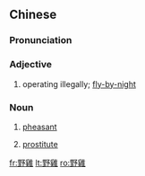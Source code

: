 {{also|野鸡}}
==Chinese==
{{zh-forms|s=野鸡}}

===Pronunciation===
{{zh-pron
|m=yějī
|c=je5 gai1
|mn=iá-ke/iá-koe
|cat=a
}}

===Adjective===
{{zh-adj}}

# operating illegally; [[fly-by-night]]
#: {{zh-x|野雞 學校|'''fly-by-night''' school}}

===Noun===
{{zh-noun}}

# [[pheasant]]
# {{lb|zh|slang}} [[prostitute]]

[[fr:野雞]]
[[lt:野雞]]
[[ro:野雞]]